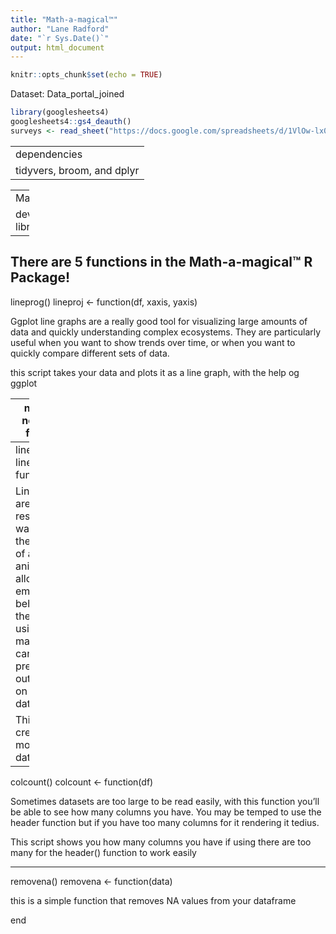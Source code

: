 ```yaml
---
title: "Math-a-magical™"
author: "Lane Radford"
date: "`r Sys.Date()`"
output: html_document
---
```


```r
knitr::opts_chunk$set(echo = TRUE)
```


Dataset: Data_portal_joined
```r
library(googlesheets4)
googlesheets4::gs4_deauth()
surveys <- read_sheet("https://docs.google.com/spreadsheets/d/1VlOw-lx0WSUFPmV2Q5vI69XbOL-1d-04K71k6sZ-nZQ/edit?usp=sharing")

```

---
dependencies 
tidyvers, broom, and dplyr
---


---
Math Magical download

devtools::install(“LanRad/projectthree.pkg”)
library(radford.pkg)
---



There are 5 functions in the Math-a-magical™ R Package!
---


lineprog()
lineproj <- function(df, xaxis, yaxis)

Ggplot line graphs are a really good tool for visualizing large amounts of data and quickly understanding complex ecosystems. They are particularly useful when you want to show trends over time, or when you want to quickly compare different sets of data.

this script takes your data and plots it as a line graph, with the help og ggplot

---
nosmoking()
nosmoking <- function(df)

Smoking weed may be seen as a harmless recreational activity by ne'er-do-wells and sidewinders... but it has many negative consequences that shouldn’t be ignored. One of the most significant risks associated with smoking weed is lung cancer, an expensive and dangerous ailment you wouldn”t want to deal with.

this script will delete any numerical data equal to 420... lung cancer is serious...

---
linearmodel2()
linearmodel2 <- function(df2,x,y)

Linear models are good for researchers who want to study the probability of a bunch of animals. Lms allow them to emulate the behavior of these animals using mathm-a-magical™, which can be used to predict future outcomes based on their past data.

This script will create a linear model of the data

---
colcount()
colcount <- function(df)

Sometimes datasets are too large to be read easily, with this function you’ll be able to see how many columns you have. You may be temped to use the header function but if you have too many columns for it rendering it tedius.

This script shows you how many columns you have if using there are too many for the header() function to work easily

---
removena()
removena <- function(data)

this is a simple function that removes NA values from your dataframe

end
 